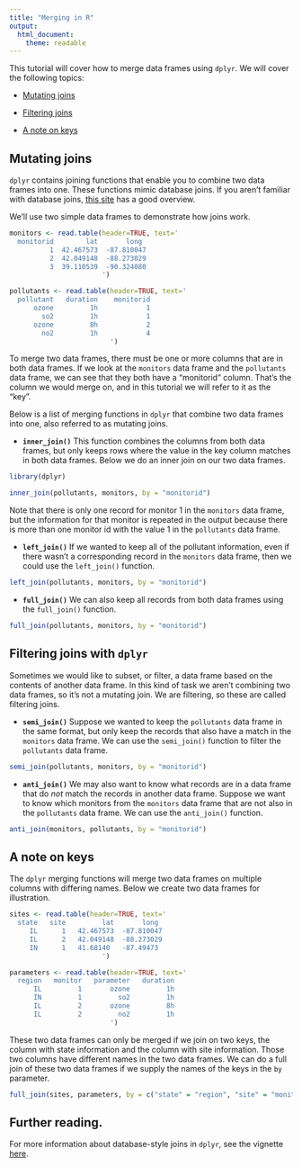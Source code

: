 ```yaml
---
title: "Merging in R"
output: 
  html_document: 
    theme: readable
---
```


This tutorial will cover how to merge data frames using `dplyr`. We will cover
the following topics:

- [Mutating joins](#mutate)

- [Filtering joins](#filter)

- [A note on keys](#keys)


## Mutating joins {#mutate}

`dplyr` contains joining functions that enable you to combine two data frames
into one. These functions mimic database joins. If you aren't familiar with database 
joins, <a href="http://www.sql-join.com/" target="_blank">this site</a> has a good
overview.

We'll use two simple data frames to demonstrate how joins work.

```r
monitors <- read.table(header=TRUE, text='
  monitorid        lat       long                 
          1  42.467573  -87.810047     
          2  42.049148  -88.273029
          3  39.110539  -90.324080
                       ')

pollutants <- read.table(header=TRUE, text='
  pollutant   duration    monitorid                 
      ozone         1h            1
        so2         1h            1
      ozone         8h            2
        no2         1h            4
                         ')
```

To merge two data frames, there must be one or more columns that are in both data
frames. If we look at the `monitors` data frame and the `pollutants` data frame, 
we can see that they both have a "monitorid" column. That's the column we would
merge on, and in this tutorial we will refer to it as the "key".  

Below is a list of merging functions in `dplyr` that combine two data frames into
one, also referred to as mutating joins.

- __`inner_join()`__ This function combines the columns from both data frames, but 
only keeps rows where the value in the key column matches in both data frames.
Below we do an inner join on our two data frames.

```r
library(dplyr)

inner_join(pollutants, monitors, by = "monitorid")
```

Note that there is only one record for monitor 1 in the `monitors` data frame,
but the information for that monitor is repeated in the output because there is
more than one monitor id with the value 1 in the `pollutants` data frame.

- __`left_join()`__ If we wanted to keep all of the pollutant information, even if 
there wasn't a corresponding record in the `monitors` data frame, then we could 
use the `left_join()` function.

```r
left_join(pollutants, monitors, by = "monitorid")
```

- __`full_join()`__ We can also keep all records from both data frames using the
`full_join()` function.


```r
full_join(pollutants, monitors, by = "monitorid")
```


## Filtering joins with `dplyr`{#filter}

Sometimes we would like to subset, or filter, a data frame based on the contents of
another data frame. In this kind of task we aren't combining two data frames, so
it's not a mutating join. We are filtering, so these are called filtering joins.

- __`semi_join()`__ Suppose we wanted to keep the `pollutants` data frame in the same
format, but only keep the records that also have a match in the `monitors` data
frame. We can use the `semi_join()` function to filter the `pollutants` data
frame.

```r
semi_join(pollutants, monitors, by = "monitorid")
```

- __`anti_join()`__ We may also want to know what records are in a data frame 
that do _not_ match the records in another data frame. Suppose we want to know 
which monitors from the `monitors` data frame that are not also in the `pollutants`
data frame. We can use the `anti_join()` function.

```r
anti_join(monitors, pollutants, by = "monitorid")
```

## A note on keys {#keys}

The `dplyr` merging functions will merge two data frames on multiple columns with
differing names. Below we create two data frames for illustration.

```r
sites <- read.table(header=TRUE, text='
  state   site         lat       long                 
     IL      1   42.467573  -87.810047     
     IL      2   42.049148  -88.273029
     IN      1   41.68140   -87.49473
                       ')

parameters <- read.table(header=TRUE, text='
  region   monitor   parameter   duration                     
      IL         1       ozone         1h
      IN         1         so2         1h            
      IL         2       ozone         8h            
      IL         2         no2         1h            
                         ')

```

These two data frames can only be merged if we join on two keys, the column with
state information and the column with site information. Those two columns have
different names in the two data frames. We can do a full join of these two data 
frames if we supply the names of the keys in the `by` parameter. 

```r
full_join(sites, parameters, by = c("state" = "region", "site" = "monitor"))
```

## Further reading.

For more information about database-style joins in `dplyr`, see the vignette
<a href="https://cran.r-project.org/web/packages/dplyr/vignettes/two-table.html"
target="_blank">here</a>.